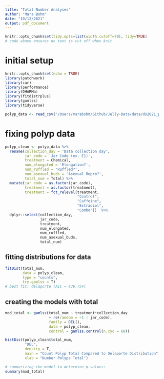 ```yaml
---
title: "Total Number Analyses"
author: "Mara Bohm"
date: "10/12/2021"
output: pdf_document
---
```

```r
knitr::opts_chunk$set(tidy.opts=list(width.cutoff=70), tidy=TRUE)
# code above ensures no text is cut off when knit
```

# initial setup

```r
knitr::opts_chunk$set(echo = TRUE)
library(patchwork)
library(car)
library(performance)
library(DHARMa)
library(fitdistrplus)
library(gamlss)
library(tidyverse)

polyp_data <- read_csv("/Users/marabohm/Github/Jelly-Data/data/ds2021_polyp_data.csv")
```


# fixing polyp data

```r

polyp_clean <- polyp_data %>%
  rename(collection_day = 'Data collection day', 
         jar_code = 'Jar Code (ex. E1)', 
         treatment = Chemical, 
         num_elongated = 'Elongation?', 
         num_ruffled = 'Ruffled?', 
         num_asexual_buds = 'Asexual Repro?', 
         total_num = Total) %>%
  mutate(jar_code = as.factor(jar_code),
         treatment = as.factor(treatment), 
         treatment = fct_relevel(treatment, 
                                 "Control", 
                                 "Caffeine", 
                                 "Estradiol", 
                                 "Combo"))  %>%
  dplyr::select(collection_day, 
                jar_code, 
                treatment, 
                num_elongated, 
                num_ruffled, 
                num_asexual_buds, 
                total_num) 

```


## fitting distributions for data

```r

fitDist(total_num, 
        data = polyp_clean, 
        type = "counts", 
        try.gamlss = T)
# best fit: delaporte (AIC = 436.754)

```


## creating the models with total

```r

mod_total <- gamlss(total_num ~ treatment*collection_day 
                    + re(random = ~1 | jar_code), 
                    family = DEL(), 
                    data = polyp_clean, 
                    control = gamlss.control(n.cyc = 60))
```

```r
histDist(polyp_clean$total_num,
         "DEL", 
         density = T, 
         main = "Count Polyp Total Compared to Delaporte Distribution",
         xlab = "Number Polyps Total")

# summarizing the model to determine p-values:
summary(mod_total)

```
